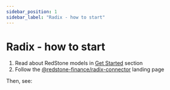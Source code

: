 ```yaml
---
sidebar_position: 1
sidebar_label: "Radix - how to start"
---
```



# Radix - how to start

1. Read about RedStone models in [Get Started](../../../category/-get-started) section
2. Follow the [@redstone-finance/radix-connector](https://github.com/redstone-finance/redstone-oracles-monorepo/tree/main/packages/radix-connector/README.md) landing page

Then, see:

<DocCardList />
